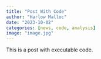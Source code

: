 ```yaml
---
title: "Post With Code"
author: "Harlow Malloc"
date: "2023-10-02"
categories: [news, code, analysis]
image: "image.jpg"
---
```


This is a post with executable code.
